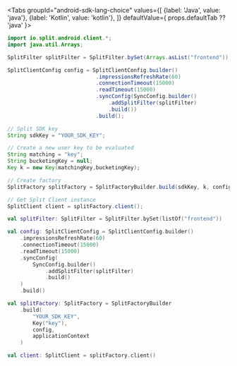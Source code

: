 
<Tabs
  groupId="android-sdk-lang-choice"
  values={[
    {label: 'Java', value: 'java'},
    {label: 'Kotlin', value: 'kotlin'},
  ]} defaultValue={ props.defaultTab ?? 'java' }>
  <TabItem value="java">

```java
import io.split.android.client.*;
import java.util.Arrays;

SplitFilter splitFilter = SplitFilter.bySet(Arrays.asList("frontend"));

SplitClientConfig config = SplitClientConfig.builder()
                            .impressionsRefreshRate(60)
                            .connectionTimeout(15000)
                            .readTimeout(15000)
                            .syncConfig(SyncConfig.builder()
                                .addSplitFilter(splitFilter)
                                .build())
                            .build();

// Split SDK key
String sdkKey = "YOUR_SDK_KEY";

// Create a new user key to be evaluated
String matching = "key";
String bucketingKey = null;
Key k = new Key(matchingKey,bucketingKey);

// Create factory
SplitFactory splitFactory = SplitFactoryBuilder.build(sdkKey, k, config, getApplicationContext());

// Get Split Client instance
SplitClient client = splitFactory.client();
```

  </TabItem>
  <TabItem value="kotlin">

```kotlin
val splitFilter: SplitFilter = SplitFilter.bySet(listOf("frontend"))

val config: SplitClientConfig = SplitClientConfig.builder()
    .impressionsRefreshRate(60)
    .connectionTimeout(15000)
    .readTimeout(15000)
    .syncConfig(
        SyncConfig.builder()
            .addSplitFilter(splitFilter)
            .build()
    )
    .build()

val splitFactory: SplitFactory = SplitFactoryBuilder
    .build(
        "YOUR_SDK_KEY",
        Key("key"),
        config,
        applicationContext
    )

val client: SplitClient = splitFactory.client()
```

  </TabItem>
</Tabs>